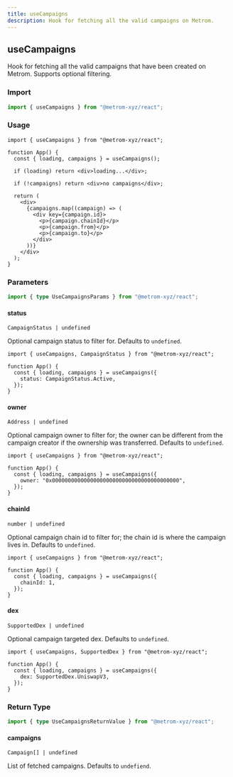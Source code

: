 ```yaml
---
title: useCampaigns
description: Hook for fetching all the valid campaigns on Metrom.
---
```



## useCampaigns

Hook for fetching all the valid campaigns that have been created on Metrom.
Supports optional filtering.

### Import

```ts
import { useCampaigns } from "@metrom-xyz/react";
```

### Usage

```tsx
import { useCampaigns } from "@metrom-xyz/react";

function App() {
  const { loading, campaigns } = useCampaigns();

  if (loading) return <div>loading...</div>;

  if (!campaigns) return <div>no campaigns</div>;

  return (
    <div>
      {campaigns.map((campaign) => (
        <div key={campaign.id}>
          <p>{campaign.chainId}</p>
          <p>{campaign.from}</p>
          <p>{campaign.to}</p>
        </div>
      ))}
    </div>
  );
}
```

### Parameters

```ts
import { type UseCampaignsParams } from "@metrom-xyz/react";
```

#### status

`CampaignStatus | undefined`

Optional campaign status to filter for. Defaults to `undefined`.

```tsx
import { useCampaigns, CampaignStatus } from "@metrom-xyz/react";

function App() {
  const { loading, campaigns } = useCampaigns({
    status: CampaignStatus.Active,
  });
}
```

#### owner

`Address | undefined`

Optional campaign owner to filter for; the owner can be different from the
campaign creator if the ownership was transferred. Defaults to `undefined`.

```tsx
import { useCampaigns } from "@metrom-xyz/react";

function App() {
  const { loading, campaigns } = useCampaigns({
    owner: "0x0000000000000000000000000000000000000000",
  });
}
```

#### chainId

`number | undefined`

Optional campaign chain id to filter for; the chain id is where the campaign
lives in. Defaults to `undefined`.

```tsx
import { useCampaigns } from "@metrom-xyz/react";

function App() {
  const { loading, campaigns } = useCampaigns({
    chainId: 1,
  });
}
```

#### dex

`SupportedDex | undefined`

Optional campaign targeted dex. Defaults to `undefined`.

```tsx
import { useCampaigns, SupportedDex } from "@metrom-xyz/react";

function App() {
  const { loading, campaigns } = useCampaigns({
    dex: SupportedDex.UniswapV3,
  });
}
```

### Return Type

```ts
import { type UseCampaignsReturnValue } from "@metrom-xyz/react";
```

<BaseReturnType />

#### campaigns

`Campaign[] | undefined`

List of fetched campaigns. Defaults to `undefiend`.
